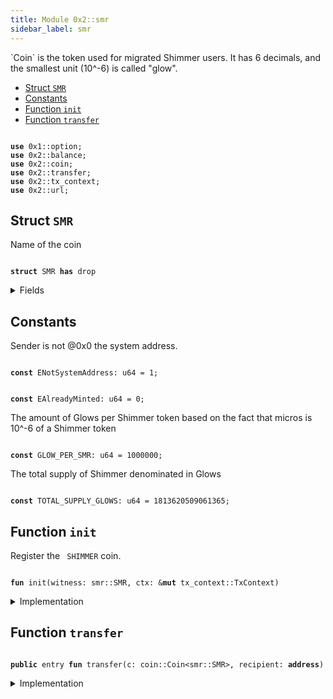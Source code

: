 ```yaml
---
title: Module 0x2::smr
sidebar_label: smr
---
```


<Link id="0x2_smr"/>
`Coin<SMR>` is the token used for migrated Shimmer users.
It has 6 decimals, and the smallest unit (10^-6) is called "glow".


-  [Struct `SMR`](#0x2_smr_SMR)
-  [Constants](#@Constants_0)
-  [Function `init`](#0x2_smr_init)
-  [Function `transfer`](#0x2_smr_transfer)


<pre><code>
<b>use</b> <Link to="../move-stdlib/option#0x1_option">0x1::option</Link>;
<b>use</b> <Link to="../iota-framework/balance#0x2_balance">0x2::balance</Link>;
<b>use</b> <Link to="../iota-framework/coin#0x2_coin">0x2::coin</Link>;
<b>use</b> <Link to="../iota-framework/transfer#0x2_transfer">0x2::transfer</Link>;
<b>use</b> <Link to="../iota-framework/tx_context#0x2_tx_context">0x2::tx_context</Link>;
<b>use</b> <Link to="../iota-framework/url#0x2_url">0x2::url</Link>;
</code></pre>



<Link id="0x2_smr_SMR"></Link>

## Struct `SMR`

Name of the coin


<pre><code>
<b>struct</b> <Link to="../iota-framework/smr#0x2_smr_SMR">SMR</Link> <b>has</b> drop
</code></pre>



<details>
<summary>Fields</summary>


<dl>
<dt>
<code>
dummy_field: bool</code>
</dt>
<dd>

</dd>
</dl>


</details>

<Link id="@Constants_0"></Link>

## Constants


<Link id="0x2_smr_ENotSystemAddress"></Link>

Sender is not @0x0 the system address.


<pre><code>
<b>const</b> <Link to="../iota-framework/smr#0x2_smr_ENotSystemAddress">ENotSystemAddress</Link>: u64 = 1;
</code></pre>



<Link id="0x2_smr_EAlreadyMinted"></Link>



<pre><code>
<b>const</b> <Link to="../iota-framework/smr#0x2_smr_EAlreadyMinted">EAlreadyMinted</Link>: u64 = 0;
</code></pre>



<Link id="0x2_smr_GLOW_PER_SMR"></Link>

The amount of Glows per Shimmer token based on the fact that micros is
10^-6 of a Shimmer token


<pre><code>
<b>const</b> <Link to="../iota-framework/smr#0x2_smr_GLOW_PER_SMR">GLOW_PER_SMR</Link>: u64 = 1000000;
</code></pre>



<Link id="0x2_smr_TOTAL_SUPPLY_GLOWS"></Link>

The total supply of Shimmer denominated in Glows


<pre><code>
<b>const</b> <Link to="../iota-framework/smr#0x2_smr_TOTAL_SUPPLY_GLOWS">TOTAL_SUPPLY_GLOWS</Link>: u64 = 1813620509061365;
</code></pre>



<Link id="0x2_smr_init"></Link>

## Function `init`

Register the <code>
SHIMMER</code> coin.


<pre><code>
<b>fun</b> <Link to="../iota-framework/smr#0x2_smr_init">init</Link>(witness: <Link to="../iota-framework/smr#0x2_smr_SMR">smr::SMR</Link>, ctx: &<b>mut</b> <Link to="../iota-framework/tx_context#0x2_tx_context_TxContext">tx_context::TxContext</Link>)
</code></pre>



<details>
<summary>Implementation</summary>


<pre><code>
<b>fun</b> <Link to="../iota-framework/smr#0x2_smr_init">init</Link>(witness: <Link to="../iota-framework/smr#0x2_smr_SMR">SMR</Link>, ctx: &<b>mut</b> TxContext) \{
    <b>assert</b>!(ctx.sender() == @0x0, <Link to="../iota-framework/smr#0x2_smr_ENotSystemAddress">ENotSystemAddress</Link>);
    <b>assert</b>!(ctx.epoch() == 0, <Link to="../iota-framework/smr#0x2_smr_EAlreadyMinted">EAlreadyMinted</Link>);

    <b>let</b> (treasury, metadata) = <Link to="../iota-framework/coin#0x2_coin_create_currency">coin::create_currency</Link>(
            witness,
            6,
            b"Shimmer",
            b"<Link to="../iota-framework/smr#0x2_smr_SMR">SMR</Link>",
            b"The original Shimmer (<Link to="../iota-framework/smr#0x2_smr_SMR">SMR</Link>) token <b>as</b> inherited from the Shimmer Network.",
            <Link to="../move-stdlib/option#0x1_option_some">option::some</Link>(<Link to="../iota-framework/url#0x2_url_new_unsafe_from_bytes">url::new_unsafe_from_bytes</Link>(b"https://<Link to="../iota-framework/iota#0x2_iota">iota</Link>.org/<Link to="../iota-framework/smr#0x2_smr">smr</Link>-logo.png")),
            ctx
        );
    <Link to="../iota-framework/transfer#0x2_transfer_public_freeze_object">transfer::public_freeze_object</Link>(metadata);
    <b>let</b> supply = treasury.treasury_into_supply();
    supply.destroy_supply();
}
</code></pre>



</details>

<Link id="0x2_smr_transfer"></Link>

## Function `transfer`



<pre><code>
<b>public</b> entry <b>fun</b> <Link to="../iota-framework/transfer#0x2_transfer">transfer</Link>(c: <Link to="../iota-framework/coin#0x2_coin_Coin">coin::Coin</Link>&lt;<Link to="../iota-framework/smr#0x2_smr_SMR">smr::SMR</Link>&gt;, recipient: <b>address</b>)
</code></pre>



<details>
<summary>Implementation</summary>


<pre><code>
<b>public</b> entry <b>fun</b> <Link to="../iota-framework/transfer#0x2_transfer">transfer</Link>(c: <Link to="../iota-framework/coin#0x2_coin_Coin">coin::Coin</Link>&lt;<Link to="../iota-framework/smr#0x2_smr_SMR">SMR</Link>&gt;, recipient: <b>address</b>) \{
    <Link to="../iota-framework/transfer#0x2_transfer_public_transfer">transfer::public_transfer</Link>(c, recipient)
}
</code></pre>



</details>
